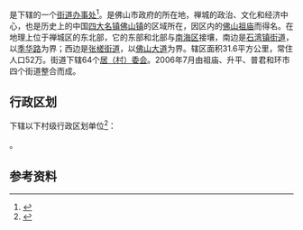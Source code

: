 {{中国乡级行政区|44/06/04/012/000}}

'''{{PAGENAMEBASE}}'''是{{PRC admin/fullname|44/06/04/012/000|3}}下辖的一个[[街道办事处|街道办事处]]<ref>{{PRC admin/ref sgc|{{PRC admin/parent|44/06/04/012/000}}}}</ref>。是佛山市政府的所在地，禅城的政治、文化和经济中心，也是历史上的中国[[四大名镇|四大名镇]][[佛山镇|佛山镇]]的区域所在，因区内的[[佛山祖庙|佛山祖庙]]而得名。在地理上位于禅城区的东北部，它的东部和北部与[[南海区|南海区]]接壤，南边是[[石湾镇街道|石湾镇街道]]，以[[季华路|季华路]]为界；西边是[[张槎街道|张槎街道]]，以[[佛山大道|佛山大道]]为界。辖区面积31.6平方公里，常住人口52万。街道下辖64个[[居委会|居（村）委会]]。2006年7月由祖庙、升平、普君和环市四个街道整合而成。

== 行政区划 ==
{{PAGENAMEBASE}}下辖以下村级行政区划单位<ref>{{PRC admin/ref sgc|44/06/04/012/000}}</ref>：

{{PRC admin/children|44/06/04/012/000}}。

== 参考资料 ==
{{reflist}}

{{广东行政区划小作品}}
{{PRC admin/navcat|44/06/04/012/000}}